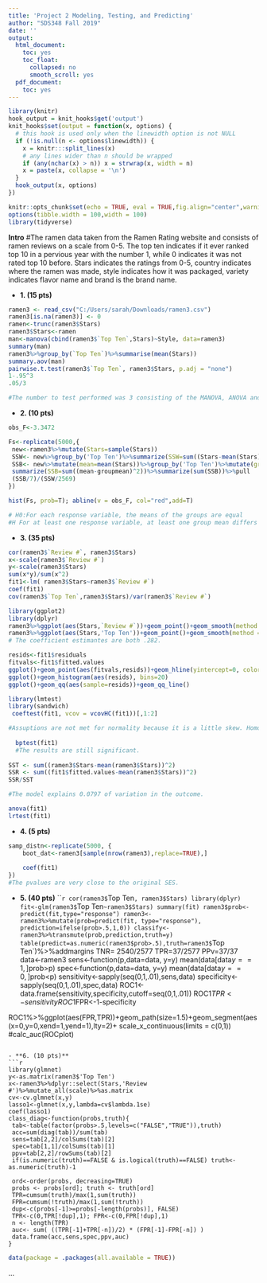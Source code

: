 ---
title: 'Project 2 Modeling, Testing, and Predicting'
author: "SDS348 Fall 2019"
date: ''
output:
  html_document:
    toc: yes
    toc_float:
      collapsed: no
      smooth_scroll: yes
  pdf_document:
    toc: yes
---

```{r setup, include=FALSE}
library(knitr)
hook_output = knit_hooks$get('output')
knit_hooks$set(output = function(x, options) {
  # this hook is used only when the linewidth option is not NULL
  if (!is.null(n <- options$linewidth)) {
    x = knitr:::split_lines(x)
    # any lines wider than n should be wrapped
    if (any(nchar(x) > n)) x = strwrap(x, width = n)
    x = paste(x, collapse = '\n')
  }
  hook_output(x, options)
})

knitr::opts_chunk$set(echo = TRUE, eval = TRUE,fig.align="center",warning=FALSE,message=FALSE,fig.width=8, fig.height=5, linewidth=60)
options(tibble.width = 100,width = 100)
library(tidyverse)
```




**Intro**
#The ramen data taken from the Ramen Rating website and consists of ramen reviews on a scale from 0-5. The top ten indicates if it ever ranked top 10 in a pervious year with the number 1, while 0 indicates it was not rated top 10 before. Stars indicates the ratings from 0-5, country indicates where the ramen was made, style indicates how it was packaged, variety indicates flavor name and brand is the brand name.

- **1. (15 pts)** 
```{r}
ramen3 <- read_csv("C:/Users/sarah/Downloads/ramen3.csv")
ramen3[is.na(ramen3)] <- 0
ramen<-trunc(ramen3$Stars)
ramen3$Stars<-ramen
man<-manova(cbind(ramen3$`Top Ten`,Stars)~Style, data=ramen3)
summary(man)
ramen3%>%group_by(`Top Ten`)%>%summarise(mean(Stars))
summary.aov(man)
pairwise.t.test(ramen3$`Top Ten`, ramen3$Stars, p.adj = "none")
1-.95^3
.05/3

#The number to test performed was 3 consisting of the MANOVA, ANOVA and post-hoc test.This would result in a Type I error of .143. This would result in an alpha of 0.017. This resulted in no change of significance. All tests are still significant. The assumptions are likely to have been met except for random sample. This website is for ramen enthusiasts which would indicate the people writting the reviews are very interestd in ramen and might review it as having higher ratings.

```

- **2. (10 pts)** 
```{r} 
obs_F<-3.3472

Fs<-replicate(5000,{
 new<-ramen3%>%mutate(Stars=sample(Stars))
 SSW<- new%>%group_by('Top Ten')%>%summarize(SSW=sum((Stars-mean(Stars))^2))%>%summarize(sum(SSW))%>%pull
 SSB<- new%>%mutate(mean=mean(Stars))%>%group_by('Top Ten')%>%mutate(groupmean=mean(Stars))%>%
 summarize(SSB=sum((mean-groupmean)^2))%>%summarize(sum(SSB))%>%pull
 (SSB/7)/(SSW/2569)
})

hist(Fs, prob=T); abline(v = obs_F, col="red",add=T)

# H0:For each response variable, the means of the groups are equal
#H For at least one response variable, at least one group mean differs

```

- **3. (35 pts)**
    
```{r}
cor(ramen3$`Review #`, ramen3$Stars)
x<-scale(ramen3$`Review #`)
y<-scale(ramen3$Stars)
sum(x*y)/sum(x^2)
fit1<-lm( ramen3$Stars~ramen3$`Review #`)
coef(fit1)
cov(ramen3$`Top Ten`,ramen3$Stars)/var(ramen3$`Review #`)

library(ggplot2)
library(dplyr)
ramen3%>%ggplot(aes(Stars,`Review #`))+geom_point()+geom_smooth(method = 'lm',se=F)
ramen3%>%ggplot(aes(Stars,'Top Ten'))+geom_point()+geom_smooth(method = 'lm',se=F)
# The coefficient estimantes are both .282.

resids<-fit1$residuals
fitvals<-fit1$fitted.values
ggplot()+geom_point(aes(fitvals,resids))+geom_hline(yintercept=0, color='red')
ggplot()+geom_histogram(aes(resids), bins=20)
ggplot()+geom_qq(aes(sample=resids))+geom_qq_line()

library(lmtest)
library(sandwich)
 coeftest(fit1, vcov = vcovHC(fit1))[,1:2]

#Assuptions are not met for normality because it is a little skew. Homoskedasticity is not met and linearity is not met.
 
  bptest(fit1)
  #The results are still significant.
  
SST <- sum((ramen3$Stars-mean(ramen3$Stars))^2) 
SSR <- sum((fit1$fitted.values-mean(ramen3$Stars))^2)
SSR/SST

#The model explains 0.0797 of variation in the outcome.

anova(fit1)
lrtest(fit1)
```

- **4. (5 pts)** 
```{r}
samp_distn<-replicate(5000, {
    boot_dat<-ramen3[sample(nrow(ramen3),replace=TRUE),]
    
    coef(fit1)
})
#The pvalues are very close to the original SES.
```

- **5. (40 pts)** 
    ```{r}
cor(ramen3$`Top Ten`, ramen3$Stars)
library(dplyr)
fit<-glm(ramen3$`Top Ten`~ramen3$Stars)
summary(fit)
ramen3$prob<-predict(fit,type="response")
ramen3<-ramen3%>%mutate(prob=predict(fit, type="response"), prediction=ifelse(prob>.5,1,0))
classify<-ramen3%>%transmute(prob,prediction,truth=y)
table(predict=as.numeric(ramen3$prob>.5),truth=ramen3$`Top Ten`)%>%addmargins
TNR= 2540/2577
TPR=37/2577
PPv=37/37
data<-ramen3
sens<-function(p,data=data, y=y) mean(data[data$y==1,]$prob>p)
spec<-function(p,data=data, y=y) mean(data[data$y==0,]$prob<p)
sensitivity<-sapply(seq(0,1,.01),sens,data)
specificity<-sapply(seq(0,1,.01),spec,data)
ROC1<-data.frame(sensitivity,specificity,cutoff=seq(0,1,.01))
ROC1$TPR<-sensitivity
ROC1$FPR<-1-specificity

ROC1%>%ggplot(aes(FPR,TPR))+geom_path(size=1.5)+geom_segment(aes(x=0,y=0,xend=1,yend=1),lty=2)+
 scale_x_continuous(limits = c(0,1))
#calc_auc(ROCplot)


```

- **6. (10 pts)** 
```{r}
library(glmnet)
y<-as.matrix(ramen3$'Top Ten')
x<-ramen3%>%dplyr::select(Stars,'Review #')%>%mutate_all(scale)%>%as.matrix
cv<-cv.glmnet(x,y)
lasso1<-glmnet(x,y,lambda=cv$lambda.1se)
coef(lasso1)
class_diag<-function(probs,truth){
 tab<-table(factor(probs>.5,levels=c("FALSE","TRUE")),truth)
 acc=sum(diag(tab))/sum(tab)
 sens=tab[2,2]/colSums(tab)[2]
 spec=tab[1,1]/colSums(tab)[1]
 ppv=tab[2,2]/rowSums(tab)[2]
 if(is.numeric(truth)==FALSE & is.logical(truth)==FALSE) truth<-as.numeric(truth)-1

 ord<-order(probs, decreasing=TRUE)
 probs <- probs[ord]; truth <- truth[ord]
 TPR=cumsum(truth)/max(1,sum(truth))
 FPR=cumsum(!truth)/max(1,sum(!truth))
 dup<-c(probs[-1]>=probs[-length(probs)], FALSE)
 TPR<-c(0,TPR[!dup],1); FPR<-c(0,FPR[!dup],1)
 n <- length(TPR)
 auc<- sum( ((TPR[-1]+TPR[-n])/2) * (FPR[-1]-FPR[-n]) )
 data.frame(acc,sens,spec,ppv,auc)
}
```





```{R eval=F}
data(package = .packages(all.available = TRUE))
```


...





